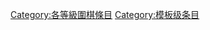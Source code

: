 {{emptycat}}

{{Articles by Quality|topic=圍棋|project=圍棋|format=toccolours}}
{{CategoryTOC}}

[[Category:各等級圍棋條目|Category:各等級圍棋條目]]
[[Category:模板级条目|Category:模板级条目]]